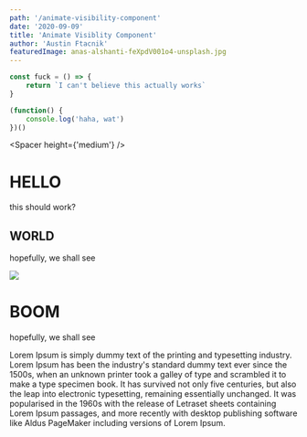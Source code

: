 ```yaml
---
path: '/animate-visibility-component'
date: '2020-09-09'
title: 'Animate Visiblity Component'
author: 'Austin Ftacnik'
featuredImage: anas-alshanti-feXpdV001o4-unsplash.jpg
---
```




```javascript
const fuck = () => {
	return `I can't believe this actually works`
}

(function() {
	console.log('haha, wat')
})()
```
<Spacer height={'medium'} />


<h1>HELLO</h1>

this should work?

<h2>WORLD</h2>

<p>hopefully, we shall see</p>

<img src="anas-alshanti-feXpdV001o4-unsplash.jpg" />

<h1>BOOM</h1>

hopefully, we shall see


Lorem Ipsum is simply dummy text of the printing and typesetting industry. Lorem Ipsum has been the industry's standard dummy text ever since the 1500s, when an unknown printer took a galley of type and scrambled it to make a type specimen book. It has survived not only five centuries, but also the leap into electronic typesetting, remaining essentially unchanged. It was popularised in the 1960s with the release of Letraset sheets containing Lorem Ipsum passages, and more recently with desktop publishing software like Aldus PageMaker including versions of Lorem Ipsum.


